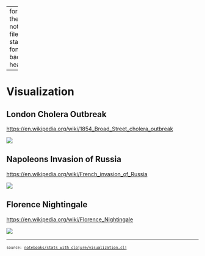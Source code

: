 
---
format:
  html:
    toc: true
    toc-depth: 4
    theme: [cosmo, notebooks/custom.scss]
    output-file: stats_with_clojure.visualization.html
fontsize: 0.9em
code-block-background: true
include-in-header: {text: '<link rel = "icon" href = "data:," />'}

---
<style></style><style>.printedClojure .sourceCode {
  background-color: transparent;
  border-style: none;
}
</style><style>.clay-limit-image-width .clay-image {max-width: 100%}
</style>
<script src="stats_with_clojure.visualization_files/md-default0.js" type="text/javascript"></script><script src="stats_with_clojure.visualization_files/md-default1.js" type="text/javascript"></script>

# Visualization

## London Cholera Outbreak

<https://en.wikipedia.org/wiki/1854_Broad_Street_cholera_outbreak>

![](https://upload.wikimedia.org/wikipedia/commons/2/27/Snow-cholera-map-1.jpg)


## Napoleons Invasion of Russia

<https://en.wikipedia.org/wiki/French_invasion_of_Russia>

![](https://upload.wikimedia.org/wikipedia/commons/2/29/Minard.png)




## Florence Nightingale

<https://en.wikipedia.org/wiki/Florence_Nightingale>

![](https://upload.wikimedia.org/wikipedia/commons/1/17/Nightingale-mortality.jpg)



```{=html}
<div style="background-color:grey;height:2px;width:100%;"></div>
```



```{=html}
<div><pre><small><small>source: <a href="https://github.com/scicloj/stats-with-clojure/blob/main/notebooks/stats_with_clojure/visualization.clj">notebooks/stats_with_clojure/visualization.clj</a></small></small></pre></div>
```
